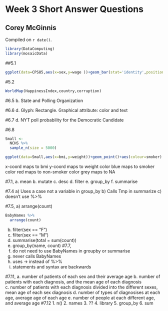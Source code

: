 # Week 3 Short Answer Questions

## Corey McGinnis

<!-- leave this material as is -->
Compiled on `r date()`.

```r
library(DataComputing)
library(mosaicData)
```
<!-- put your content after this line -->

##5.1
```r
ggplot(data=CPS85,aes(x=sex,y=wage ))+geom_bar(stat='identity',position='stack', width=.9)+ facet_wrap(~south,ncol=3) 
```

#5.2
```r
WorldMap(HappinessIndex,country,corruption)
```

#6.5
b. State and Polling Organization

#6.6
d. Glyph: Rectangle. Graphical attribute: color and text

#6.7
d. NYT poll probability for the Democratic Candidate

#6.8
```r
Small <-
  NCHS %>%
  sample_n(size = 5000)

ggplot(data=Small,aes(x=bmi,y=weight))+geom_point()+aes(colour=smoker) 
```

x-coord maps to bmi
y-coord maps to weight
color blue maps to smoker
color red maps to non-smoker
color grey maps to NA

#7.1, 
a. mean
b. mutate
c. desc
d. filter
e. group_by
f. summarise

#7.4
a) Uses a case not a variable in group_by
b) Calls Tmp in summarize
c) doesn't use %>%

#7.5, 
a) arrange(count)
```r
BabyNames %>%
  arrange(count)
```
b) filter(sex == "F")
c) filter(sex == "M")
d) summarise(total = sum(count))
e) group_by(name, count)
#7.7, 
a) do not need to use BabyNames in groupby or summarise
b) never calls BabyNames
c) uses -> instead of %>%
d) statements and syntax are backwards

#7.11, 
a. number of patients of each sex and their average age
b. number of patients with each diagnosis, and the mean age of each diagnosis
c. number of patients with each diagnosis divided into the different sexes, mean age of each sex diagnosis
d. number of types of diagnosises at each age, average age of each age
e. number of people at each different age, and average age
#7.12
1. n()
2. names
3. ??
4. library
5. group_by
6. sum